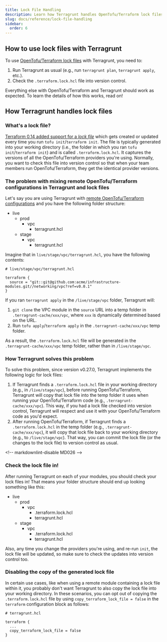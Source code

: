 ```yaml
---
title: Lock File Handling
description: Learn how Terragrunt handles OpenTofu/Terraform lock files
slug: docs/reference/lock-file-handling
sidebar:
  order: 6
---
```



## How to use lock files with Terragrunt

To use [OpenTofu/Terraform lock files](https://opentofu.org/docs/language/files/dependency-lock/) with Terragrunt, you
need to:

1. Run Terragrunt as usual (e.g., run `terragrunt plan`, `terragrunt apply`, etc.).
1. Check the `.terraform.lock.hcl` file into version control.

Everything else with OpenTofu/Terraform and Terragrunt should work as expected. To learn the details of how this works, read on!

## How Terragrunt handles lock files

### What's a lock file?

[Terraform 0.14 added support for a
*lock file*](https://www.hashicorp.com/blog/terraform-0-14-introduces-a-dependency-lock-file-for-providers)
which gets created or updated every time you run `tofu init`/`terraform init`. The file is typically generated into your working
directory (i.e., the folder in which you ran `tofu init`/`terraform init`) and is called `.terraform.lock.hcl`.
It captures the versions of all the OpenTofu/Terraform providers you're using. Normally, you want to check this file into
version control so that when your team members run OpenTofu/Terraform, they get the identical provider versions.

### The problem with mixing remote OpenTofu/Terraform configurations in Terragrunt and lock files

Let's say you are using Terragrunt with [remote OpenTofu/Terraform
configurations](/docs/features/units/) and you have the following folder
structure:

<FileTree>

- live
  - prod
    - vpc
      - terragrunt.hcl
  - stage
    - vpc
      - terragrunt.hcl

</FileTree>

Imagine that in `live/stage/vpc/terragrunt.hcl`, you have the following contents:

```hcl
# live/stage/vpc/terragrunt.hcl

terraform {
  source = "git::git@github.com:acme/infrastructure-modules.git//networking/vpc?ref=v0.0.1"
}
```

If you ran `terragrunt apply` in the `/live/stage/vpc` folder, Terragrunt will:

1. `git clone` the VPC module in the `source` URL into a temp folder in `.terragrunt-cache/xxx/vpc`, where `xxx` is
   dynamically determined based on the URL.
1. Run `tofu apply`/`terraform apply` in the `.terragrunt-cache/xxx/vpc` temp folder.

As a result, the `.terraform.lock.hcl` file will be generated in the `.terragrunt-cache/xxx/vpc` temp folder, rather
than in `/live/stage/vpc`.

### How Terragrunt solves this problem

To solve this problem, since version v0.27.0, Terragrunt implements the following logic for lock files:

1. If Terragrunt finds a `.terraform.lock.hcl` file in your working directory (e.g., in `/live/stage/vpc`), before
   running OpenTofu/Terraform, Terragrunt will copy that lock file into the temp folder it uses when running your OpenTofu/Terraform code
   (e.g., `.terragrunt-cache/xxx/vpc`). This way, if you had a lock file checked into version control, Terragrunt will
   respect and use it with your OpenTofu/Terraform code as you'd expect.
1. After running OpenTofu/Terraform, if Terragrunt finds a `.terraform.lock.hcl` in the temp folder (e.g.,
   `.terragrunt-cache/xxx/vpc`), it will copy that lock file back to your working directory (e.g., to `/live/stage/vpc`).
   That way, you can commit the lock file (or the changes to the lock file) to version control as usual.

\<!-- markdownlint-disable MD026 -->
### Check the lock file in!

After running Terragrunt on each of your modules, you should check your lock files in! That means your folder structure
should end up looking something like this:

<FileTree>

- live
  - prod
    - vpc
      - .terraform.lock.hcl
      - terragrunt.hcl
  - stage
    - vpc
      - .terraform.lock.hcl
      - terragrunt.hcl

</FileTree>

Also, any time you change the providers you're using, and re-run `init`, the lock file will be updated, so make sure
to check the updates into version control too.

### Disabling the copy of the generated lock file

In certain use cases, like when using a remote module containing a lock file within it, you probably
don't want Terragrunt to also copy the lock file into your working directory. In these scenarios, you can opt out of copying
the `.terraform.lock.hcl` file by using `copy_terraform_lock_file = false` in the `terraform` configuration block as follows:

```hcl
# terragrunt.hcl

terraform {
  ...
  copy_terraform_lock_file = false
}
```
